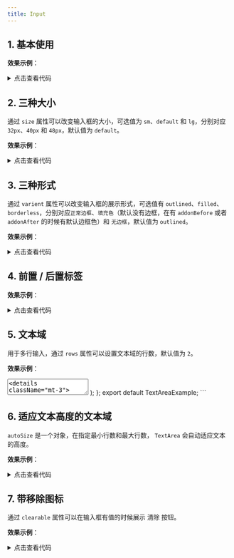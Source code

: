 ```yaml
---
title: Input
---
```



## 1. 基本使用

**效果示例**：

<Card>
<Basic />
<details className="mt-3">
<summary>点击查看代码</summary>
```jsx
import React from "react";
import Input from "@site/src/components/adou-new-form/adou-Input";
const VarientExample = () => {
  return (
    <div className="varient-wrapper">
      <div className="outlined-input">
        <Input placeholder="请输入内容" />
      </div>
      <div className="filled-input my-2">
        <Input varient="filled" size="lg" placeholder="请输入内容" />
      </div>
      <div className="borderless-input">
        <Input varient="borderless" size="sm" placeholder="请输入内容" />
      </div>
    </div>
  );
};
export default VarientExample;
```
</details>
</Card>

## 2. 三种大小

通过 `size` 属性可以改变输入框的大小，可选值为 `sm`、`default` 和 `lg`，分别对应`32px`、`40px` 和 `48px`，默认值为 `default`。

**效果示例**：

<Card>
<Size />
<details className="mt-3">
<summary>点击查看代码</summary>
```jsx
import React from "react";
import Input from "@site/src/components/adou-new-form/adou-Input";
const SizeExample = () => {
  return (
    <div className="size-wrapper">
      <div className="sm-input">
        <Input size="sm" placeholder="请输入内容" />
      </div>
      <div className="default-input my-2">
        <Input placeholder="请输入内容" />
      </div>
      <div className="lg-input">
        <Input size="lg" placeholder="请输入内容" />
      </div>
    </div>
  );
};
export default SizeExample;
```

</details>
</Card>

## 3. 三种形式

通过 `varient` 属性可以改变输入框的展示形式，可选值有 `outlined`、`filled`、`borderless`，分别对应`正常边框`、`填充色`（默认没有边框，在有 `addonBefore` 或者 `addonAfter` 的时候有默认边框色）和 `无边框`，默认值为 `outlined`。

**效果示例**：

<Card>
<Varient />
<details className="mt-3">
<summary>点击查看代码</summary>
```jsx
import React from "react";
import Input from "@site/src/components/adou-new-form/adou-Input";
const SizeExample = () => {
  return (
    <div className="size-wrapper">
      <div className="sm-input">
        <Input size="sm" placeholder="请输入内容" />
      </div>
      <div className="default-input my-2">
        <Input placeholder="请输入内容" />
      </div>
      <div className="lg-input">
        <Input size="lg" placeholder="请输入内容" />
      </div>
    </div>
  );
};
export default SizeExample;
```
</details>
</Card>

## 4. 前置 / 后置标签

**效果示例**：

<Card>
<Addon />
<details className="mt-3">
<summary>点击查看代码</summary>
```jsx
import React from "react";
import Input from "@site/src/components/adou-new-form/adou-Input";
const VarientExample = () => {
  return (
    <div className="varient-wrapper">
      <div className="outlined-input">
        <Input placeholder="请输入内容" />
      </div>
      <div className="filled-input my-2">
        <Input varient="filled" size="lg" placeholder="请输入内容" />
      </div>
      <div className="borderless-input">
        <Input varient="borderless" size="sm" placeholder="请输入内容" />
      </div>
    </div>
  );
};
export default VarientExample;
```
</details>
</Card>

## 5. 文本域

用于多行输入，通过 `rows` 属性可以设置文本域的行数，默认值为 `2`。

**效果示例**：

<Card>
<TextArea />
<details className="mt-3">
<summary>点击查看代码</summary>
```jsx
import React from "react";
import TextArea from "@site/src/components/adou-new-form/adou-textarea";

const TextAreaExample = () => {
return (

<div className="text-area-wrapper">
<TextArea defaultValue="这是一段文字"></TextArea>
</div>
);
};
export default TextAreaExample;
```
</details>
</Card>

## 6. 适应文本高度的文本域

`autoSize` 是一个对象，在指定最小行数和最大行数， `TextArea` 会自动适应文本的高度。

**效果示例**：

<Card>
<AutoSize />
<details className="mt-3">
<summary>点击查看代码</summary>
```jsx
import React, { useState } from "react";
import TextArea from "@site/src/components/adou-new-form/adou-textarea";

const AutoSizeExample = () => {
  return (
    <div className="auto-size-wrapper">
      <TextArea
        autoSize={{ minRows: 2, maxRows: 4 }}
        defaultValue="这是一段文字"
      ></TextArea>
    </div>
  );
};
export default AutoSizeExample;
```
</details>
</Card>

## 6. 前缀和后缀

通过 `prefix` 和 `suffix` 属性可以为输入框上添加 `前缀` 或 `后缀`。

**效果示例**：

<Card>
<PrefixAndSuffix />
<details className="mt-3">
<summary>点击查看代码</summary>
```jsx
import React, { useState } from "react";
import Input from "@site/src/components/adou-new-form/adou-Input";

const PrefixAndSuffixExample = () => {
  return (
    <div className="basic-wrapper">
      <div className="common">
        <Input prefix={"￥"} placeholder="前缀和后缀" />
      </div>
      <div className="icon mt-2">
        <Input
          prefix={<i className="fa fa-user"></i>}
          suffix={<i className="fa fa-search"></i>}
          placeholder="前缀和后缀图标"
        />
      </div>
    </div>
  );
};
export default PrefixAndSuffixExample;
```

</details>
</Card>

## 7. 带移除图标

通过 `clearable` 属性可以在输入框有值的时候展示 清除 按钮。

**效果示例**：

<Card>
<Clearable />
<details className="mt-3">
<summary>点击查看代码</summary>
```jsx
import React, { useState } from "react";
import Input from "@site/src/components/adou-new-form/adou-Input";

const ClearableExample = () => {
  return (
    <div className="clearable-wrapper">
      <Input clearable placeholder="请输入内容" />
    </div>
  );
};
export default ClearableExample;
```

</details>
</Card>


## Input Props

| 属性名                         | 类型                                                         | 默认值         | 描述                     |
| ------------------------------ | ------------------------------------------------------------ | -------------- | ------------------------ |
| inputStyle                     | `React.CSSProperties`                                        | 无             | 输入框的自定义样式       |
| prefix                         | `any`                                                        | 无             | 输入框前缀内容           |
| suffix                         | `any`                                                        | 无             | 输入框后缀内容           |
| addonBefore                    | `ReactNode \| string \| number`                              | 无             | 输入框前的附加内容       |
| addonAfter                     | `ReactNode \| string \| number`                              | 无             | 输入框后的附加内容       |
| varient                        | `'outlined' \| 'filled' \| 'borderless'`                     | `'outlined'`   | 输入框的样式变体         |
| valueKey                       | `string`                                                     | 无             | 值的键名                 |
| labelKey                       | `string`                                                     | 无             | 标签的键名               |
| wrapperWidth                   | `any`                                                        | 无             | 包裹层的宽度             |
| wrapperStyle                   | `React.CSSProperties`                                        | 无             | 包裹层的自定义样式       |
| commonSuffixContent            | `string`                                                     | 无             | 通用后缀内容             |
| clearable                      | `boolean`                                                    | `false`        | 是否可清除输入框内容     |
| formStyle                      | `React.CSSProperties`                                        | 无             | 表单样式                 |
| suffixContentExternalClassName | `string`                                                     | 无             | 后缀内容的外部类名       |
| inputExternalClassName         | `string`                                                     | 无             | 输入框的外部类名         |
| textEnd                        | `boolean`                                                    | 无             | 文本是否右对齐           |
| name                           | `string`                                                     | 无             | 输入框的名称             |
| inline                         | `boolean`                                                    | 无             | 是否为内联样式           |
| isFormItem                     | `boolean`                                                    | 无             | 是否为表单项             |
| errMsg                         | `string`                                                     | 无             | 错误信息                 |
| labelWidth                     | `any`                                                        | 无             | 标签的宽度               |
| commonSuffixIcon               | `string`                                                     | 无             | 通用后缀图标             |
| width                          | `any`                                                        | 无             | 输入框的宽度             |
| label                          | `string`                                                     | 无             | 输入框的标签             |
| layout                         | `'horizontal' \| 'horizontal-top' \| 'vertical' \| 'inline'` | `'horizontal'` | 布局方式                 |
| inputGroup                     | `boolean`                                                    | 无             | 是否为输入组             |
| labelColor                     | `string`                                                     | 无             | 标签的颜色               |
| required                       | `boolean`                                                    | `false`        | 是否为必填项             |
| type                           | `'text' \| 'datetime-local' \| 'date' \| 'time' \| 'number'` | `'text'`       | 输入框的类型             |
| defaultValue                   | `any`                                                        | 无             | 默认值                   |
| size                           | `'lg' \| 'default' \| 'sm'`                                  | 无             | 输入框的大小             |
| externalClassName              | `string`                                                     | 无             | 外部类名                 |
| prefixContent                  | `any`                                                        | 无             | 前缀内容                 |
| suffixContent                  | `any`                                                        | 无             | 后缀内容                 |
| suffixContentType              | `string`                                                     | `'button'`     | 后缀内容的类型           |
| placeholder                    | `string`                                                     | 无             | 占位符                   |
| style                          | `React.CSSProperties`                                        | 无             | 自定义样式               |
| readOnly                       | `boolean`                                                    | 无             | 是否只读                 |
| transparent                    | `boolean`                                                    | 无             | 是否透明                 |
| children                       | `any`                                                        | 无             | 子元素                   |
| onClick                        | `(e: any) => void`                                           | 无             | 点击事件处理函数         |
| onFocus                        | `(e: any) => void`                                           | 无             | 聚焦事件处理函数         |
| onBlur                         | `(e: any) => void`                                           | 无             | 失焦事件处理函数         |
| onChange                       | `(value: any) => void`                                       | 无             | 值改变事件处理函数       |
| onIconClick                    | `(value: string) => void`                                    | 无             | 图标点击事件处理函数     |
| onFormDataChange               | `(key: string, value: any) => void`                          | 无             | 表单数据改变事件处理函数 |
| onFieldChange                  | `(name: string, value: any) => void`                         | 无             | 字段改变事件处理函数     |
| onValidateField                | `(name: string, value?: any) => void`                        | 无             | 字段验证事件处理函数     |


